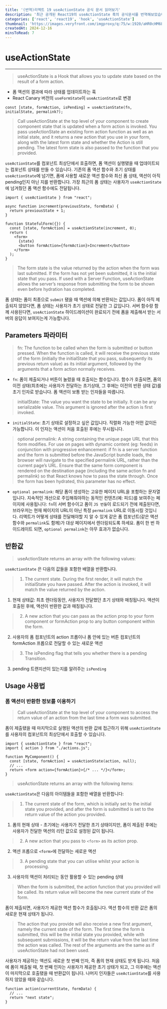 ```yaml
---
title: '(번역)리액트 19 useActionState 공식 문서 읽어보기'
description: '최근 공개된 React19의 useActionState 훅의 공식문서를 번역해보았습니다.'
categories: ['react', 'react19', 'hook', 'useActionState']
thumbnail: 'https://images.veryfront.com/imgproxy/q:75/w:1920/aHR0cHM6Ly9jZG4uY29kZXJzb2NpZXR5LmNvbS91cGxvYWRzL3JlYWN0LWhvb2tzLmpwZWc=.webp'
createdAt: 2024-12-16
minsToRead: 7
---
```


# useActionState

---

> useActionState is a Hook that allows you to update state based on the result of a form action.

- 폼 액션의 결과에 따라 상태를 업데이트하는 훅
-  React Canary 버전의 `useFormState`이 `useActionState`로 변경  

```tsx
const [state, formAction, isPending] = useActionState(fn, initialState, permalink?);
```

> Call useActionState at the top level of your component to create component state that is updated when a form action is invoked. You pass useActionState an existing form action function as well as an initial state, and it returns a new action that you use in your form, along with the latest form state and whether the Action is still pending. The latest form state is also passed to the function that you provided.

`useActionState`를 컴포넌트 최상단에서 호출하면, 폼 액션이 실행됐을 때 업데이트되는 컴포넌트 상태를 만들 수 있습니다.
기존의 폼 액션 함수와 초기 상태를 `useActionState`에 넘기면, 폼에 사용할 새로운 액션 함수와 최신 폼 상태, 액션이 아직 pending인지 아닌 지를 반환합니다.
가장 최근의 폼 상태는 사용자가 `useActionState`에 넘겨줬던 폼 액션 함수에도 전달됩니다.

```tsx
import { useActionState } from "react";

async function increment(previousState, formData) {
  return previousState + 1;
}

function StatefulForm({}) {
  const [state, formAction] = useActionState(increment, 0);
  return (
    <form>
      {state}
      <button formAction={formAction}>Increment</button>
    </form>
  );
}
```

> The form state is the value returned by the action when the form was last submitted. If the form has not yet been submitted, it is the initial state that you pass.
> If used with a Server Function, useActionState allows the server’s response from submitting the form to be shown even before hydration has completed.

폼 상태는 폼이 최종으로 `submit` 됐을 때 액션에 의해 반환되는 값입니다.
폼이 아직 제출되지 않았다면, 폼 상태는 사용자가 초기 상태로 전달한 그 값입니다.
서버 함수랑 함께 사용된다면, `useActionState` 하이드레이션이 완료되기 전에 폼을 제출해서 받는 서버의 응답이 보여지는게 가능합니다.

## Parameters 파라미터

> fn: The function to be called when the form is submitted or button pressed. When the function is called, it will receive the previous state of the form (initially the initialState that you pass, subsequently its previous return value) as its initial argument, followed by the arguments that a form action normally receives.

- `fn`: 폼이 제출되거나 버튼이 눌렸을 때 호출되는 함수입니다. 함수가 호출되면, 폼의 이전 상태(최초에는 사용자가 전달하는 초기상태, 그 후에는 이전의 반환 상태 값)를 초기 인자로 받습니다. 폼 액션이 보통 받는 인자들을 따릅니다.

> initialState: The value you want the state to be initially. It can be any serializable value. This argument is ignored after the action is first invoked.

- `initialState`: 초기 상태로 설정하고 싶은 값입니다. 직렬화 가능한 어떤 값이든 가능합니다. 이 인자는 액션이 처음 호출된 후에는 무시됩니다.

> optional permalink: A string containing the unique page URL that this form modifies. For use on pages with dynamic content (eg: feeds) in conjunction with progressive enhancement: if fn is a server function and the form is submitted before the JavaScript bundle loads, the browser will navigate to the specified permalink URL, rather than the current page’s URL. Ensure that the same form component is rendered on the destination page (including the same action fn and permalink) so that React knows how to pass the state through. Once the form has been hydrated, this parameter has no effect.

- `optional permalink`: 해당 폼이 생성하는 고유한 페이지 URL을 포함하는 문자열입니다. 지속적인 개선으로 주입해줘야하는 동적인 컨텐츠(예: 피드)를 보여주는 페이지에 사용됩니다: `fn`이 서버 함수이고 폼이 `JS 번들`이 로드되기 전에 제출된다면, 브라우저는 현재 페이지의 URL이 아닌 특정 `permalink` URL로 이동시킬 것입니다. 리액트가 어떻게 상태를 전달해야할 지 알 수 있게 같은 폼 컴포넌트(같은 액션 함수와 `permalink`도 함께)가 대상 페이지에서 렌더링되도록 하세요. 폼이 한 번 하이드레이트 되면, `optional permalink`는 아무 효과가 없습니다.

## 반환값

> useActionState returns an array with the following values:

`useActionState` 은 다음의 값들을 포함한 배열을 반환합니다.

> 1. The current state. During the first render, it will match the initialState you have passed. After the action is invoked, it will match the value returned by the action.

1. 현재 상태값: 최초 렌더링동안, 사용자가 전달했던 초기 상태와 매칭됩니다. 액션이 호출된 후에, 액션이 반환한 값과 매칭됩니다.

> 2. A new action that you can pass as the action prop to your form component or formAction prop to any button component within the form.

2. 사용자의 폼 컴포넌트의 action 프롭이나 폼 안에 있는 버튼 컴포넌트의 formAction 프롭으로 전달할 수 있는 새로운 액션

> 3. The isPending flag that tells you whether there is a pending Transition.

3. pending 트랜지션이 있는지를 알려주는 `isPending`

## Usage 사용법

### 폼 액션이 반환한 정보를 이용하기

> Call useActionState at the top level of your component to access the return value of an action from the last time a form was submitted.

폼이 제출됐을 때 마지막으로 실행된 액션의 반환 값에 접근하기 위해 `useActionState`를 사용자의 컴포넌트의 최상단에서 호출할 수 있습니다.

```tsx
import { useActionState } from "react";
import { action } from "./actions.js";

function MyComponent() {
  const [state, formAction] = useActionState(action, null);
  // ...
  return <form action={formAction}>{/* ... */}</form>;
}
```

> useActionState returns an array with the following items:

`useActionState`은 다음의 아이템들을 포함한 배열을 반환합니다:

> 1. The current state of the form, which is initially set to the initial state you provided, and after the form is submitted is set to the return value of the action you provided.

1. 폼의 현재 상태 - 초기에는 사용자가 전달한 초기 상태이지만, 폼이 제출된 후에는 사용자가 전달한 액션의 리턴 값으로 설정된 값이 됩니다.

> 2. A new action that you pass to `<form>` as its action prop.

2. 액션 프롭으로 `<form>`에 전달하는 새로운 액션

> 3. A pending state that you can utilise whilst your action is processing.

3. 사용자의 액션이 처리되는 동안 활용할 수 있는 pending 상태

> When the form is submitted, the action function that you provided will be called. Its return value will become the new current state of the form.

폼이 제출되면, 사용자가 제공한 액션 함수가 호출됩니다. 액션 함수의 반환 값은 폼의 새로운 현재 상태가 됩니다.

> The action that you provide will also receive a new first argument, namely the current state of the form. The first time the form is submitted, this will be the initial state you provided, while with subsequent submissions, it will be the return value from the last time the action was called. The rest of the arguments are the same as if useActionState had not been used.

사용자가 제공하는 액션도 새로운 첫 번째 인자, 즉 폼의 현재 상태도 받게 됩니다. 처음에 폼이 제출될 때, 첫 번째 인자는 사용자가 제공한 초기 상태가 되고, 그 이후에는 액션이 마지막으로 호출됐을 때 반환값이 됩니다. 나머지 인자들은 `useActionState`를 사용하지 않았을 때와 같습니다.

```tsx
function action(currentState, formData) {
  // ...
  return "next state";
}
```
